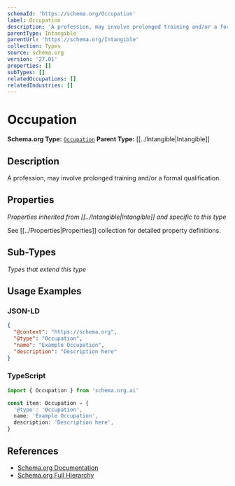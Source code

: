 ```yaml
---
schemaId: 'https://schema.org/Occupation'
label: Occupation
description: 'A profession, may involve prolonged training and/or a formal qualification.'
parentType: Intangible
parentUrl: 'https://schema.org/Intangible'
collection: Types
source: schema.org
version: '27.01'
properties: []
subTypes: []
relatedOccupations: []
relatedIndustries: []
---
```

# Occupation

**Schema.org Type:** [`Occupation`](https://schema.org/Occupation)
**Parent Type:** [[../Intangible|Intangible]]

## Description

A profession, may involve prolonged training and/or a formal qualification.

## Properties

*Properties inherited from [[../Intangible|Intangible]] and specific to this type*

See [[../Properties|Properties]] collection for detailed property definitions.

## Sub-Types

*Types that extend this type*

## Usage Examples

### JSON-LD

```json
{
  "@context": "https://schema.org",
  "@type": "Occupation",
  "name": "Example Occupation",
  "description": "Description here"
}
```

### TypeScript

```typescript
import { Occupation } from 'schema.org.ai'

const item: Occupation = {
  '@type': 'Occupation',
  name: 'Example Occupation',
  description: 'Description here',
}
```

## References

- [Schema.org Documentation](https://schema.org/Occupation)
- [Schema.org Full Hierarchy](https://schema.org/docs/full.html)

